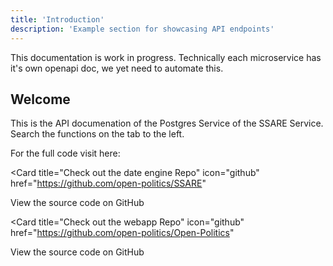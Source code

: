 ```yaml
---
title: 'Introduction'
description: 'Example section for showcasing API endpoints'
---
```


<Note>
  This documentation is work in progress. Technically each microservice has it's own openapi doc, we yet need to automate this.
</Note>

## Welcome

This is the API documenation of the Postgres Service of the SSARE Service. Search the functions on the tab to the left.


For the full code visit here:

<Card
  title="Check out the date engine Repo"
  icon="github"
  href="https://github.com/open-politics/SSARE"
>
  View the source code on GitHub
</Card>

<Card
  title="Check out the webapp Repo"
  icon="github"
  href="https://github.com/open-politics/Open-Politics"
>
  View the source code on GitHub
</Card>

